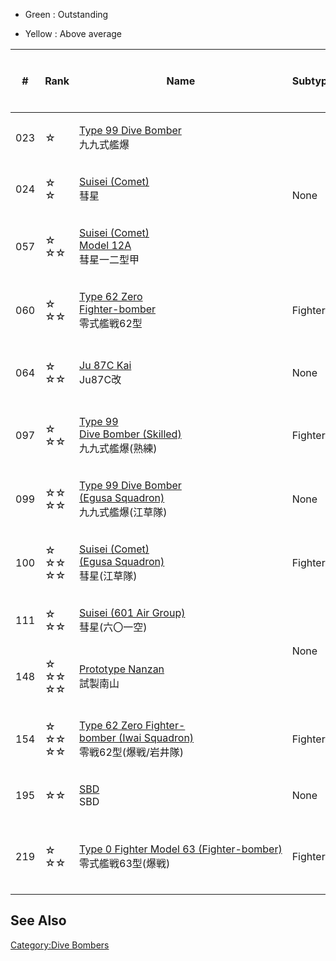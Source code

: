 *Green : Outstanding

*Yellow : Above average
{| class="wikitable" style="text-align: center;"
|-
!#
!Rank
!Name
!Subtype
![[file:icon_Gun.png|Firepower]]
![[file:icon_Torpedo.png|Torpedo Attack]]
![[file:icon_Dive.png|Dive Bomber Attack]]
![[file:icon_AA.png|Anti-Air]]
![[file:icon_ASW.png|Anti-Submarine]]
![[file:icon_LOS.png|View Range]]
![[file:icon_Hit.png|Accuracy]]
![[file:icon_Evasion.png|Evasion]]
!Classes
!Craftable
!Notes
|-
| 023
| ☆
| style="white-space:nowrap;text-align:left;" |[[Type 99 Dive Bomber]]<br />{{Template:RedPlane}}九九式艦爆
| rowspan="3" |None
| rowspan="11" |0
| rowspan="13" |0
| 5
| rowspan="3" |0
| rowspan="4" |3
| rowspan="2" |0
| rowspan="4" |0
| rowspan="11" |0
| rowspan="13" |CV(L)
| rowspan="4" |Yes
| 
|-
| 024
| ☆<br />☆
| style="white-space:nowrap;text-align:left;" |[[Suisei|Suisei (Comet)]]<br />{{Template:RedPlane}}彗星
| 8
| style="text-align:left;" |[[Taihou]] and most Kai'd CV(L)'s stock equipment.
|-
| 057
| ☆<br />☆☆
| style="white-space:nowrap;text-align:left;" |[[Suisei Model 12A|Suisei (Comet)<br />Model 12A]]<br />{{Template:RedPlane}}彗星一二型甲
| style="background-color: lime;" |10
| style="background-color: gold;" |1
|
|-
| 060
| ☆<br />☆☆
| style="white-space:nowrap;text-align:left;" |[[Type 62 Zero Fighter-bomber|Type 62 Zero<br />Fighter-bomber]]<br />{{Template:RedPlane}}零式艦戦62型
| Fighter
| 4
| style="background-color: lime;" |4
| rowspan="2" |0
| style="white-space:nowrap;text-align:left;" |Hybrid. [[Taihou]] and [[Ryuujou|Ryuujou Kai Ni]] stock equipment.
|-
| 064
| ☆<br />☆☆
| style="white-space:nowrap;text-align:left;" |[[Ju 87C Kai]]<br />{{Template:RedPlane}}Ju87C改
| None
| style="background-color: gold;" |9
| 0
| style="background-color: lime;" |5
| style="background-color: gold;" |1
| rowspan="8" |No
| style="text-align:left" |Obtainable via quests [[Quests#D6|D6]] and [[Quests#D7|D7]].<br/>
[[Graf Zeppelin]] Kai stock equipment.<br/>
October 2013 ranking reward.
|-
| 097
| ☆<br />☆☆
| style="white-space:nowrap;text-align:left;" |[[Type 99 Dive Bomber (Skilled)|Type 99<br />Dive Bomber (Skilled)]]<br />{{Template:RedPlane}}九九式艦爆(熟練)
| Fighter
| 7
| style="background-color: gold;" |1
| style="background-color: gold;" |4
| style="background-color: gold;" |2
| style="background-color: gold;" |2
| style="text-align:left;" |[[Hiryuu|Hiryuu Kai Ni]] stock equipment.
|-
| 099
| ☆☆<br />☆☆
| style="white-space:nowrap;text-align:left;" |[[Type 99 Dive Bomber (Egusa Squadron)|Type 99 Dive Bomber<br />(Egusa Squadron)]]<br />{{Template:RedPlane}} 九九式艦爆(江草隊)
| None
| style="background-color: lime;" |10
| 0
| rowspan="2" style="background-color: lime;" |5
| style="background-color: lime;" |3
| rowspan="2" style="background-color: lime;" |4
| style="text-align:left;" |[[Souryuu|Souryuu Kai Ni]] stock equipment.
|-
| 100
| ☆<br />☆☆<br />☆☆
| style="white-space:nowrap;text-align:left;" |[[Suisei (Comet) (Egusa Squadron)|Suisei (Comet)<br />(Egusa Squadron)]]<br />{{Template:RedPlane}}彗星(江草隊)
| Fighter
| style="background-color: lime;" |13
| style="background-color: gold;" |1
| style="background-color: lime;" |4
| style="text-align:left;" |Obtainable via [[Quests#F14|quest F14]].
|-
| 111
| ☆<br />☆☆
| style="white-space:nowrap;text-align:left;" |[[Suisei (601 Air Group)]]<br />{{Template:RedPlane}}彗星(六〇一空)
| rowspan="2"|None
| style="background-color: lime;" |11
| rowspan="2"|0
| style="background-color: gold;" |4
| style="background-color: gold;" |1
| style="background-color: gold;" |1
| style="text-align:left;" |[[Unryuu|Unryuu Kai]] and [[Amagi|Amagi Kai]] stock equipment.
|-
| 148
| ☆<br />☆☆<br />☆☆
| style="white-space:nowrap;text-align:left;" |[[Prototype Nanzan]]<br />{{Template:RedPlane}} 試製南山
| style="background-color: lime;" |11
| style="background-color: gold;" |1
| style="background-color: lime;" |4
| style="background-color: gold;" |2
| style="text-align:left;" |July 2015 Ranking Reward. 
|-
| 154
| ☆<br />☆☆<br />☆☆
| style="white-space:nowrap;text-align:left;" |[[Type 62 Zero Fighter-bomber (Iwai Squadron)|Type 62 Zero Fighter-<br />bomber (Iwai Squadron)]]<br />{{Template:RedPlane}}零戦62型(爆戦/岩井隊) 
| Fighter
| 4
| style="background-color: lime;" |7
| style="background-color: gold;" |1
| style="background-color: gold;" |2
| style="background-color: gold;" |1
| style="text-align:left;" |Quest reward from [[Quests#F27|quest F27]].
|-
| 195
| ☆☆
| style="white-space:nowrap;text-align:left;" |[[SBD]]<br />{{Template:RedPlane}}SBD 
| None
| 1
| 6
| style="background-color: gold;" |2
| style="background-color: gold;" |3
| style="background-color: gold;" |2
| style="background-color: gold;" |1
| style="background-color: lime;" |2
| style="text-align:left;" |Reward from [[Fall 2016 Event|Fall 2016 Event E5]]<br> Stock equipment of [[Saratoga|Saratoga Kai]]
|-
| 219
| ☆<br />☆☆
| style="white-space:nowrap;text-align:left;" |[[Type 0 Fighter Model 63 (Fighter-bomber)]]<br />{{Template:RedPlane}}零式艦戦63型(爆戦)
| Fighter
| 0
| 5
| style="background-color: gold;" |2
| style="background-color: gold;" |2
| 0
| 0
| 0
| Yes
| style="text-align:left;" |Can be converted from a max [[Zero Fighter Type 62 (Fighter-bomber)]].<br>Reward from February and March Ranking Rewards.
|}
==See Also==
{{Equipmentlist}}
[[Category:Dive Bombers]]